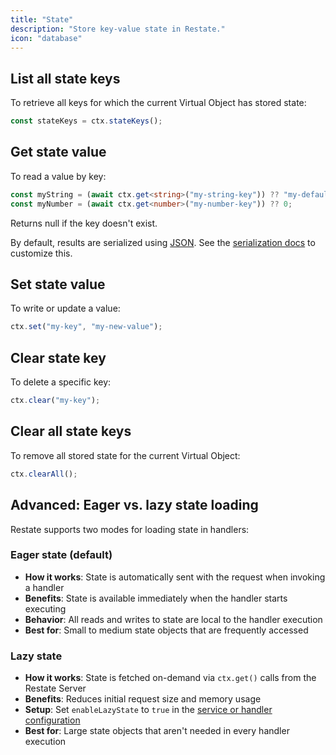 ```yaml
---
title: "State"
description: "Store key-value state in Restate."
icon: "database"
---
```


<StateIntro/>

## List all state keys
To retrieve all keys for which the current Virtual Object has stored state:

```typescript {"CODE_LOAD::ts/src/develop/state.ts#statekeys"} 
const stateKeys = ctx.stateKeys();
```

## Get state value
To read a value by key:

```typescript {"CODE_LOAD::ts/src/develop/state.ts#get"} 
const myString = (await ctx.get<string>("my-string-key")) ?? "my-default";
const myNumber = (await ctx.get<number>("my-number-key")) ?? 0;
```
Returns null if the key doesn't exist.

By default, results are serialized using [JSON](https://developer.mozilla.org/en-US/docs/Web/JavaScript/Reference/Global_Objects/JSON). See the [serialization docs](/develop/ts/serialization) to customize this.

## Set state value
To write or update a value:

```typescript {"CODE_LOAD::ts/src/develop/state.ts#set"} 
ctx.set("my-key", "my-new-value");
```

## Clear state key
To delete a specific key:

```typescript {"CODE_LOAD::ts/src/develop/state.ts#clear"} 
ctx.clear("my-key");
```

## Clear all state keys

To remove all stored state for the current Virtual Object:

```typescript {"CODE_LOAD::ts/src/develop/state.ts#clear_all"} 
ctx.clearAll();
```

## Advanced: Eager vs. lazy state loading

Restate supports two modes for loading state in handlers:

### Eager state (default)
- **How it works**: State is automatically sent with the request when invoking a handler
- **Benefits**: State is available immediately when the handler starts executing
- **Behavior**: All reads and writes to state are local to the handler execution
- **Best for**: Small to medium state objects that are frequently accessed

### Lazy state
- **How it works**: State is fetched on-demand via `ctx.get()` calls from the Restate Server
- **Benefits**: Reduces initial request size and memory usage
- **Setup**: Set `enableLazyState` to `true` in the [service or handler configuration](/operate/configuration/services)
- **Best for**: Large state objects that aren't needed in every handler execution
